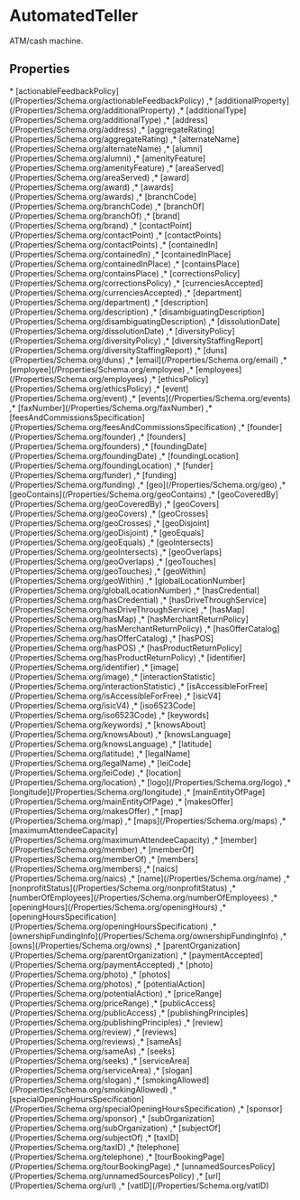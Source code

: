 # AutomatedTeller

ATM/cash machine.

## Properties

<Grid>
* [actionableFeedbackPolicy](/Properties/Schema.org/actionableFeedbackPolicy)
,* [additionalProperty](/Properties/Schema.org/additionalProperty)
,* [additionalType](/Properties/Schema.org/additionalType)
,* [address](/Properties/Schema.org/address)
,* [aggregateRating](/Properties/Schema.org/aggregateRating)
,* [alternateName](/Properties/Schema.org/alternateName)
,* [alumni](/Properties/Schema.org/alumni)
,* [amenityFeature](/Properties/Schema.org/amenityFeature)
,* [areaServed](/Properties/Schema.org/areaServed)
,* [award](/Properties/Schema.org/award)
,* [awards](/Properties/Schema.org/awards)
,* [branchCode](/Properties/Schema.org/branchCode)
,* [branchOf](/Properties/Schema.org/branchOf)
,* [brand](/Properties/Schema.org/brand)
,* [contactPoint](/Properties/Schema.org/contactPoint)
,* [contactPoints](/Properties/Schema.org/contactPoints)
,* [containedIn](/Properties/Schema.org/containedIn)
,* [containedInPlace](/Properties/Schema.org/containedInPlace)
,* [containsPlace](/Properties/Schema.org/containsPlace)
,* [correctionsPolicy](/Properties/Schema.org/correctionsPolicy)
,* [currenciesAccepted](/Properties/Schema.org/currenciesAccepted)
,* [department](/Properties/Schema.org/department)
,* [description](/Properties/Schema.org/description)
,* [disambiguatingDescription](/Properties/Schema.org/disambiguatingDescription)
,* [dissolutionDate](/Properties/Schema.org/dissolutionDate)
,* [diversityPolicy](/Properties/Schema.org/diversityPolicy)
,* [diversityStaffingReport](/Properties/Schema.org/diversityStaffingReport)
,* [duns](/Properties/Schema.org/duns)
,* [email](/Properties/Schema.org/email)
,* [employee](/Properties/Schema.org/employee)
,* [employees](/Properties/Schema.org/employees)
,* [ethicsPolicy](/Properties/Schema.org/ethicsPolicy)
,* [event](/Properties/Schema.org/event)
,* [events](/Properties/Schema.org/events)
,* [faxNumber](/Properties/Schema.org/faxNumber)
,* [feesAndCommissionsSpecification](/Properties/Schema.org/feesAndCommissionsSpecification)
,* [founder](/Properties/Schema.org/founder)
,* [founders](/Properties/Schema.org/founders)
,* [foundingDate](/Properties/Schema.org/foundingDate)
,* [foundingLocation](/Properties/Schema.org/foundingLocation)
,* [funder](/Properties/Schema.org/funder)
,* [funding](/Properties/Schema.org/funding)
,* [geo](/Properties/Schema.org/geo)
,* [geoContains](/Properties/Schema.org/geoContains)
,* [geoCoveredBy](/Properties/Schema.org/geoCoveredBy)
,* [geoCovers](/Properties/Schema.org/geoCovers)
,* [geoCrosses](/Properties/Schema.org/geoCrosses)
,* [geoDisjoint](/Properties/Schema.org/geoDisjoint)
,* [geoEquals](/Properties/Schema.org/geoEquals)
,* [geoIntersects](/Properties/Schema.org/geoIntersects)
,* [geoOverlaps](/Properties/Schema.org/geoOverlaps)
,* [geoTouches](/Properties/Schema.org/geoTouches)
,* [geoWithin](/Properties/Schema.org/geoWithin)
,* [globalLocationNumber](/Properties/Schema.org/globalLocationNumber)
,* [hasCredential](/Properties/Schema.org/hasCredential)
,* [hasDriveThroughService](/Properties/Schema.org/hasDriveThroughService)
,* [hasMap](/Properties/Schema.org/hasMap)
,* [hasMerchantReturnPolicy](/Properties/Schema.org/hasMerchantReturnPolicy)
,* [hasOfferCatalog](/Properties/Schema.org/hasOfferCatalog)
,* [hasPOS](/Properties/Schema.org/hasPOS)
,* [hasProductReturnPolicy](/Properties/Schema.org/hasProductReturnPolicy)
,* [identifier](/Properties/Schema.org/identifier)
,* [image](/Properties/Schema.org/image)
,* [interactionStatistic](/Properties/Schema.org/interactionStatistic)
,* [isAccessibleForFree](/Properties/Schema.org/isAccessibleForFree)
,* [isicV4](/Properties/Schema.org/isicV4)
,* [iso6523Code](/Properties/Schema.org/iso6523Code)
,* [keywords](/Properties/Schema.org/keywords)
,* [knowsAbout](/Properties/Schema.org/knowsAbout)
,* [knowsLanguage](/Properties/Schema.org/knowsLanguage)
,* [latitude](/Properties/Schema.org/latitude)
,* [legalName](/Properties/Schema.org/legalName)
,* [leiCode](/Properties/Schema.org/leiCode)
,* [location](/Properties/Schema.org/location)
,* [logo](/Properties/Schema.org/logo)
,* [longitude](/Properties/Schema.org/longitude)
,* [mainEntityOfPage](/Properties/Schema.org/mainEntityOfPage)
,* [makesOffer](/Properties/Schema.org/makesOffer)
,* [map](/Properties/Schema.org/map)
,* [maps](/Properties/Schema.org/maps)
,* [maximumAttendeeCapacity](/Properties/Schema.org/maximumAttendeeCapacity)
,* [member](/Properties/Schema.org/member)
,* [memberOf](/Properties/Schema.org/memberOf)
,* [members](/Properties/Schema.org/members)
,* [naics](/Properties/Schema.org/naics)
,* [name](/Properties/Schema.org/name)
,* [nonprofitStatus](/Properties/Schema.org/nonprofitStatus)
,* [numberOfEmployees](/Properties/Schema.org/numberOfEmployees)
,* [openingHours](/Properties/Schema.org/openingHours)
,* [openingHoursSpecification](/Properties/Schema.org/openingHoursSpecification)
,* [ownershipFundingInfo](/Properties/Schema.org/ownershipFundingInfo)
,* [owns](/Properties/Schema.org/owns)
,* [parentOrganization](/Properties/Schema.org/parentOrganization)
,* [paymentAccepted](/Properties/Schema.org/paymentAccepted)
,* [photo](/Properties/Schema.org/photo)
,* [photos](/Properties/Schema.org/photos)
,* [potentialAction](/Properties/Schema.org/potentialAction)
,* [priceRange](/Properties/Schema.org/priceRange)
,* [publicAccess](/Properties/Schema.org/publicAccess)
,* [publishingPrinciples](/Properties/Schema.org/publishingPrinciples)
,* [review](/Properties/Schema.org/review)
,* [reviews](/Properties/Schema.org/reviews)
,* [sameAs](/Properties/Schema.org/sameAs)
,* [seeks](/Properties/Schema.org/seeks)
,* [serviceArea](/Properties/Schema.org/serviceArea)
,* [slogan](/Properties/Schema.org/slogan)
,* [smokingAllowed](/Properties/Schema.org/smokingAllowed)
,* [specialOpeningHoursSpecification](/Properties/Schema.org/specialOpeningHoursSpecification)
,* [sponsor](/Properties/Schema.org/sponsor)
,* [subOrganization](/Properties/Schema.org/subOrganization)
,* [subjectOf](/Properties/Schema.org/subjectOf)
,* [taxID](/Properties/Schema.org/taxID)
,* [telephone](/Properties/Schema.org/telephone)
,* [tourBookingPage](/Properties/Schema.org/tourBookingPage)
,* [unnamedSourcesPolicy](/Properties/Schema.org/unnamedSourcesPolicy)
,* [url](/Properties/Schema.org/url)
,* [vatID](/Properties/Schema.org/vatID)

</Grid>


